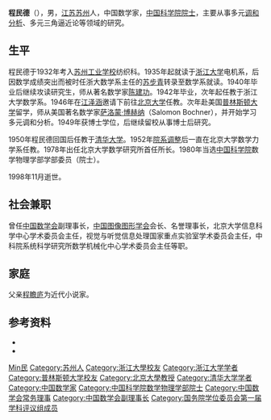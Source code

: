 '''程民德'''（{{bd|1917年|1月24日|1998年|11月26日|catIdx=Cheng程}}），男，[[江苏|江苏]][[苏州|苏州]]人，中国数学家，[[中国科学院院士|中国科学院院士]]，主要从事多元[[调和分析|调和分析]]、多元三角逼近论等领域的研究。

== 生平 ==
程民德于1932年考入[[苏州工业学校|苏州工业学校]]纺织科。1935年起就读于[[浙江大学|浙江大学]]电机系，后因数学成绩突出而被时任浙大数学系主任的[[苏步青|苏步青]]转录至数学系就读。1940年毕业后继续攻读研究生，师从著名数学家[[陈建功|陈建功]]。1942年毕业，次年起任教于浙江大学数学系。1946年在[[江泽涵|江泽涵]]邀请下前往[[北京大学|北京大学]]任教。次年赴美国[[普林斯顿大学|普林斯顿大学]]留学，师从美国著名数学家[[萨洛蒙·博赫纳|萨洛蒙·博赫纳]]（Salomon Bochner），并开始学习多元调和分析。1949年获博士学位，后继续留校从事博士后研究。

1950年程民德回国后任教于[[清华大学|清华大学]]。1952年[[院系调整|院系调整]]后一直在北京大学数学力学系任教。1978年出任北京大学数学研究所首任所长。1980年当选[[中国科学院|中国科学院]]数学物理学部学部委员（院士）。

1998年11月逝世。

== 社会兼职 ==
曾任[[中国数学会|中国数学会]]副理事长，[[中国图像图形学会|中国图像图形学会]]会长、名誉理事长，北京大学信息科学中心学术委员会主任，视觉与听觉信息处理国家重点实验室学术委员会主任，中科院系统科学研究所数学机械化中心学术委员会主任等职。

== 家庭 ==
父亲[[程瞻庐|程瞻庐]]为近代小说家。

== 参考资料 ==
{{ReflistH}}
* {{cite web|url=http://localsev.lib.pku.edu.cn/bdms/mr_index.asp?id=163|title=程民德|publisher=北京大学图书馆|access-date=2011-11-09|archive-url=https://web.archive.org/web/20150602054409/http://localsev.lib.pku.edu.cn/bdms/mr_index.asp?id=163|archive-date=2015-06-02|dead-url=yes}}
* {{cite book|title=《中国科学技术专家传略·理学编 数学卷 一》|publisher=河北教育出版社|date=1996年11月}}
{{ReflistF}}

{{中国科学院数学物理学部院士}}
{{国务院学位委员会第一届学科评议组/理学}}
{{Navboxes 
| title  = 程民德在[[中国数学会|中国数学会]]的职务
| list1  =
{{中国数学会第二届理事会}}
{{中国数学会第三届理事会}}
{{中国数学会第四届理事会}}
}}

{{Normdaten}}
{{DEFAULTSORT:ChengMinde}}
[[Category:程姓|Min民]]
[[Category:苏州人|Category:苏州人]]
[[Category:浙江大學校友|Category:浙江大學校友]]
[[Category:浙江大学学者|Category:浙江大学学者]]
[[Category:普林斯顿大学校友|Category:普林斯顿大学校友]]
[[Category:北京大學教授|Category:北京大學教授]]
[[Category:清华大学学者|Category:清华大学学者]]
[[Category:中国数学家|Category:中国数学家]]
[[Category:中国科学院数学物理学部院士|Category:中国科学院数学物理学部院士]]
[[Category:中国数学会常务理事|Category:中国数学会常务理事]]
[[Category:中国数学会副理事长|Category:中国数学会副理事长]]
[[Category:国务院学位委员会第一届学科评议组成员|Category:国务院学位委员会第一届学科评议组成员]]